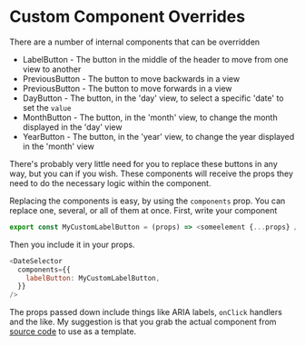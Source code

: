 
<Meta title="Custom Components" />

# Custom Component Overrides

There are a number of internal components that can be overridden

- LabelButton - The button in the middle of the header to move from one
  view to another
- PreviousButton - The button to move backwards in a view
- PreviousButton - The button to move forwards in a view
- DayButton - The button, in the 'day' view, to select a specific 'date'
  to set the `value`
- MonthButton - The button, in the 'month' view, to change the month
  displayed in the 'day' view
- YearButton - The button, in the 'year' view, to change the year
  displayed in the 'month' view

There's probably very little need for you to replace these buttons in
any way, but you can if you wish. These components will receive the
props they need to do the necessary logic within the component.

Replacing the components is easy, by using the `components` prop. You can replace one, several, or all of them at once. First, write your component

```js
export const MyCustomLabelButton = (props) => <someelement {...props} />;
```

Then you include it in your props.

```js
<DateSelector
  components={{
    labelButton: MyCustomLabelButton,
  }}
/>
```

The props passed down include things like ARIA labels, `onClick` handlers and the like. My suggestion is that you grab the actual component from [source code](https://github.com/cutterbl/date-selector) to use as a template.
